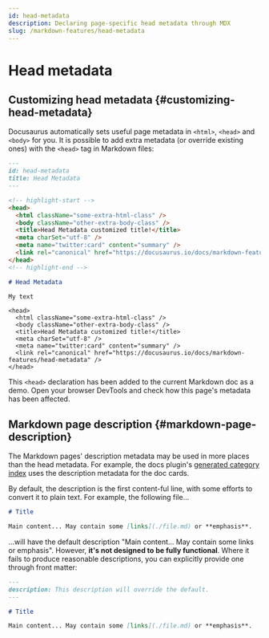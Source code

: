 ```yaml
---
id: head-metadata
description: Declaring page-specific head metadata through MDX
slug: /markdown-features/head-metadata
---
```


# Head metadata

## Customizing head metadata \{#customizing-head-metadata}

Docusaurus automatically sets useful page metadata in `<html>`, `<head>` and `<body>` for you. It is possible to add extra metadata (or override existing ones) with the `<head>` tag in Markdown files:

```md title="markdown-features-head-metadata.mdx"
---
id: head-metadata
title: Head Metadata
---

<!-- highlight-start -->
<head>
  <html className="some-extra-html-class" />
  <body className="other-extra-body-class" />
  <title>Head Metadata customized title!</title>
  <meta charSet="utf-8" />
  <meta name="twitter:card" content="summary" />
  <link rel="canonical" href="https://docusaurus.io/docs/markdown-features/head-metadata" />
</head>
<!-- highlight-end -->

# Head Metadata

My text
```

```mdx-code-block
<head>
  <html className="some-extra-html-class" />
  <body className="other-extra-body-class" />
  <title>Head Metadata customized title!</title>
  <meta charSet="utf-8" />
  <meta name="twitter:card" content="summary" />
  <link rel="canonical" href="https://docusaurus.io/docs/markdown-features/head-metadata" />
</head>
```

This `<head>` declaration has been added to the current Markdown doc as a demo. Open your browser DevTools and check how this page's metadata has been affected.

## Markdown page description \{#markdown-page-description}

The Markdown pages' description metadata may be used in more places than the head metadata. For example, the docs plugin's [generated category index](../docs/sidebar/items.md#generated-index-page) uses the description metadata for the doc cards.

By default, the description is the first content-ful line, with some efforts to convert it to plain text. For example, the following file...

```md
# Title

Main content... May contain some [links](./file.md) or **emphasis**.
```

...will have the default description "Main content... May contain some links or emphasis". However, **it's not designed to be fully functional**. Where it fails to produce reasonable descriptions, you can explicitly provide one through front matter:

```md
---
description: This description will override the default.
---

# Title

Main content... May contain some [links](./file.md) or **emphasis**.
```
